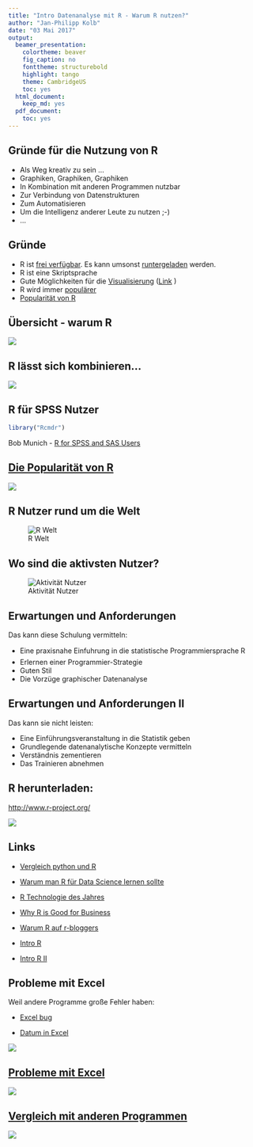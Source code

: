 ```yaml
---
title: "Intro Datenanalyse mit R - Warum R nutzen?"
author: "Jan-Philipp Kolb"
date: "03 Mai 2017"
output:
  beamer_presentation:
    colortheme: beaver
    fig_caption: no
    fonttheme: structurebold
    highlight: tango
    theme: CambridgeUS
    toc: yes
  html_document:
    keep_md: yes
  pdf_document:
    toc: yes
---
```


## Gründe für die Nutzung von R

- Als Weg kreativ zu sein ...
- Graphiken, Graphiken, Graphiken
- In Kombination mit anderen Programmen nutzbar
- Zur Verbindung von Datenstrukturen
- Zum Automatisieren
- Um die Intelligenz anderer Leute zu nutzen ;-)
- ...


## Gründe

- R ist [frei verfügbar](http://www.inside-r.org/why-use-r). Es kann umsonst [runtergeladen](http://mirrors.softliste.de/cran/) werden.
- R ist eine Skriptsprache 
- Gute Möglichkeiten für die [Visualisierung](http://research.stowers-institute.org/efg/R/) ([Link](http://www.sr.bham.ac.uk/~ajrs/R/r-gallery.html) )
- R wird immer [populärer](https://twitter.com/josiahjdavis/status/559778930476220418)
- [Popularität von R](http://blog.revolutionanalytics.com/popularity/)

## Übersicht - warum R

![](http://d287f0h5fel5hu.cloudfront.net/blog/wp-content/uploads/2013/06/bar-learn-r-img11.png)

## R lässt sich kombinieren...

![](figure/Rinterfaces.PNG)


## R für SPSS Nutzer

```r
library("Rcmdr")
```

Bob Munich - [R for SPSS and SAS Users ](https://science.nature.nps.gov/im/datamgmt/statistics/r/documents/r_for_sas_spss_users.pdf)




## [Die Popularität von R](https://gallery.shinyapps.io/cran-gauge/)

![](https://github.com/Japhilko/RInterfaces/raw/master/slides/figure/CRANdownloads.PNG)


## R Nutzer rund um die Welt

![R Welt](http://revolution-computing.typepad.com/.a/6a010534b1db25970b0191035099d8970c-pi)

## Wo sind die aktivsten Nutzer?

![Aktivität Nutzer](http://spatial.ly/wp-content/uploads/2013/06/r_activity.png)

## Erwartungen und Anforderungen

Das kann diese Schulung vermitteln:

- Eine praxisnahe Einfuhrung in die statistische
Programmiersprache R
- Erlernen einer Programmier-Strategie
- Guten Stil
- Die Vorzüge graphischer Datenanalyse


## Erwartungen und Anforderungen II
	
Das kann sie nicht leisten:

-  Eine Einführungsveranstaltung in die Statistik geben
-  Grundlegende datenanalytische Konzepte vermitteln
-  Verständnis zementieren
-  Das Trainieren abnehmen

## R herunterladen:

<http://www.r-project.org/>

![](figure/CRAN1picture.PNG)


## Links

- [Vergleich python und R](http://www.dataschool.io/python-or-r-for-data-science/)

- [Warum man R für Data Science lernen sollte](http://www.r-bloggers.com/why-you-should-learn-r-first-for-data-science/)

- [R Technologie des Jahres](http://www.r-bloggers.com/rstudio-infoworld-2015-technology-of-the-year-award-recipient/)

- [Why R is Good for Business](http://www.fastcolabs.com/3030063/why-the-r-programming-language-is-good-for-business) 

- [Warum R auf r-bloggers](http://www.r-bloggers.com/why-use-r/)

- [Intro R](http://www.ats.ucla.edu/stat/r/seminars/intro.htm)

- [Intro R II](http://www.ats.ucla.edu/stat/r/sk/)

## Probleme mit Excel

Weil andere Programme große Fehler haben:

- [Excel bug](http://blog.revolutionanalytics.com/2013/02/did-an-excel-error-bring-down-the-london-whale.html)

- [Datum in Excel](https://coffeehouse.dataone.org/2014/04/09/abandon-all-hope-ye-who-enter-dates-in-excel/)

![](figure/Abandon.PNG)

## [Probleme mit Excel](http://www.biomedcentral.com/1471-2105/5/80)

![](figure/ExcelProblems.PNG)

## [Vergleich mit anderen Programmen](https://www.inwt-statistics.de/blog-artikel-lesen/Statistik-Software-R_SAS_SPSS_STATA_im_Vergleich.html)

![](figure/SoftwareVergleich.PNG)
